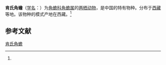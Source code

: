 {{Speciesbox
| name = 肯氏角蟾
| status = 
| status_system = 
| image = 
| genus = Megophrys
| species = kempii
| authority = (Annandale, 1912)<ref name='id4846'>{{cite web| url =http://www.bioinfo.cn/db05/BjdwSpecies.php?action=view&id=4846| title =肯氏角蟾| work =《中国动物物种编目数据库》| publisher =中国科学院微生物研究所| author =中国科学院动物研究所| accessdate =2009-04-11| deadurl =yes| archiveurl =https://web.archive.org/web/20160305030147/http://www.bioinfo.cn/db05/BjdwSpecies.php?action=view&id=4846| archivedate =2016-03-05}}</ref>
}}

'''肯氏角蟾'''（[[学名|学名]]：{{lang|la|''Megophrys kempii''}}）为[[角蟾科|角蟾科]][[角蟾属|角蟾属]]的[[两栖动物|两栖动物]]，是中国的特有物种。分布于[[西藏|西藏]]等地。该物种的模式产地在西藏。<ref name='id4846'/>

== 参考文献 ==
{{reflist}}

{{Wikispecies|Megophrys kempii}}
{{Taxonbar|from=Q15224056}}

[[Category:角蟾属|肯氏角蟾]]


{{amphibian-stub}}